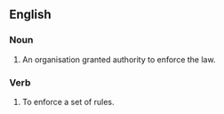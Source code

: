 ==English==

===Noun===

# An organisation granted authority to enforce the law.

===Verb===

# To enforce a set of rules.